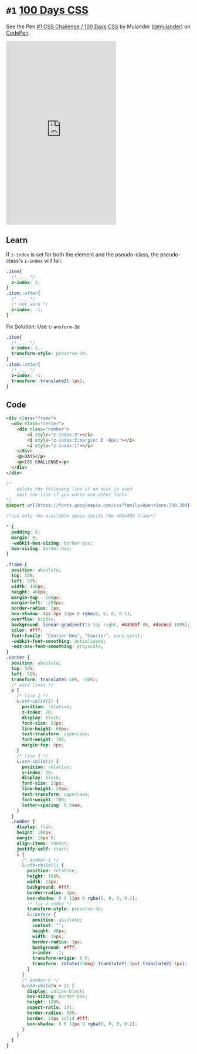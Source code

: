 
<Meta />

# `#1` [100 Days CSS](https://100dayscss.com/days/1/)

See the Pen [#1 CSS Challenge / 100 Days CSS](https://codepen.io/mulander/pen/LYXqJrm)
by Mulander ([@mulander](https://codepen.io/mulander))
on [CodePen](https://codepen.io).

<iframe
  height="500"
  className="w-full mb-10"
  scrolling="no"
  title="#1 CSS Challenge / 100 Days CSS"
  src="https://codepen.io/mulander/embed/LYXqJrm?default-tab=html%2Cresult"
  frameborder="no"
  loading="lazy"
  allowtransparency="true"
  allowfullscreen="true"
>

</iframe>

## Learn

If `z-index` is set for both the element and the pseudo-class, the pseudo-class's `z-index` will fail.

```css
.item{
  /* ... */
  z-index: 1;
}
.item::after{
  /* ... */
  /* not work */
  z-index: -1;
}
```

Fix Solution: Use `transform-3d`

```css
.item{
  /* ... */
  z-index: 1;
  transform-style: preserve-3d;
}
.item::after{
  /* ... */
  z-index: -1;
  transform: translateZ(-1px);
}
```

## Code

```html
<div class="frame">
  <div class="center">
    <div class="number">
        <i style="z-index:3"></i>
        <i style="z-index:2;margin: 0 -6px;"></i>
        <i style="z-index:1"></i>
    </div>
    <p>DAYS</p>
    <p>CSS CHALLENGE</p>
  </div>
</div>
```
```css
/*
    delete the following line if no text is used
    edit the line if you wanna use other fonts
*/
@import url(https://fonts.googleapis.com/css?family=Open+Sans:700,300);

/*use only the available space inside the 400x400 frame*/

* {
  padding: 0;
  margin: 0;
  -webkit-box-sizing: border-box;
  box-sizing: border-box;
}

.frame {
  position: absolute;
  top: 50%;
  left: 50%;
  width: 400px;
  height: 400px;
  margin-top: -200px;
  margin-left: -200px;
  border-radius: 2px;
  box-shadow: 4px 8px 16px 0 rgba(0, 0, 0, 0.1);
  overflow: hidden;
  background: linear-gradient(to top right, #43389f 0%, #4ec6ca 100%);
  color: #fff;
  font-family: "Courier New", "Courier", sans-serif;
  -webkit-font-smoothing: antialiased;
  -moz-osx-font-smoothing: grayscale;
}
.center {
  position: absolute;
  top: 50%;
  left: 50%;
  transform: translate(-50%, -50%);
  /* word lines */
  p {
    /* line 2 */
    &:nth-child(2) {
      position: relative;
      z-index: 20;
      display: block;
      font-size: 82px;
      line-height: 60px;
      text-transform: uppercase;
      font-weight: 700;
      margin-top: 6px;
    }
    /* line 3 */
    &:nth-child(3) {
      position: relative;
      z-index: 20;
      display: block;
      font-size: 23px;
      line-height: 20px;
      text-transform: uppercase;
      font-weight: 700;
      letter-spacing: 0.04em;
    }
  }
  .number {
    display: flex;
    height: 100px;
    margin: 10px 0;
    align-items: center;
    justify-self: start;
    i {
      /* Number-1 */
      &:nth-child(1) {
        position: relative;
        height: 100%;
        width: 24px;
        background: #fff;
        border-radius: 3px;
        box-shadow: 0 0 13px 0 rgba(0, 0, 0, 0.2);
        /* fix z-index */
        transform-style: preserve-3d;
        &::before {
          position: absolute;
          content: "";
          height: 40px;
          width: 20px;
          border-radius: 3px;
          background: #fff;
          z-index: -1;
          transform-origin: 0 0;
          transform: rotate(50deg) translateY(-2px) translateZ(-1px);
        }
      }
      /* Number-0 */
      &:nth-child(n + 2) {
        display: inline-block;
        box-sizing: border-box;
        height: 100%;
        aspect-ratio: 1/1;
        border-radius: 50%;
        border: 24px solid #fff;
        box-shadow: 0 0 13px 0 rgba(0, 0, 0, 0.2);
      }
    }
  }
}
```